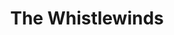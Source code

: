 ---
title: 'The Whistlewinds'
color: '#9e996b'
coords: [0.48, 0.61]
groups: '&regions,#cauldron,#drumlind,#wencewood'
---
